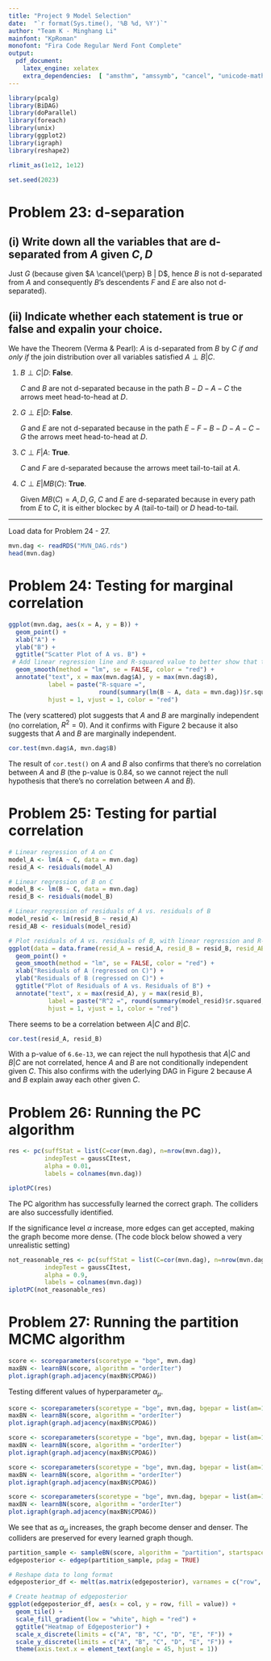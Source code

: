 ```yaml
---
title: "Project 9 Model Selection"
date:  "`r format(Sys.time(), '%B %d, %Y')`"
author: "Team K - Minghang Li"
mainfont: "KpRoman"
monofont: "Fira Code Regular Nerd Font Complete"
output:
  pdf_document:
    latex_engine: xelatex
    extra_dependencies:  [ "amsthm", "amssymb", "cancel", "unicode-math", "enumitem" ]
---
```


```r
library(pcalg)
library(BiDAG)
library(doParallel)
library(foreach)
library(unix)
library(ggplot2)
library(igraph)
library(reshape2)
```

```r
rlimit_as(1e12, 1e12)
```

```r
set.seed(2023)
```

# Problem 23: d-separation

## (i) Write down all the variables that are d-separated from $A$ given ${C, D}$

Just $G$ (because given $A \cancel{\perp} B | D$, hence $B$ is not d-separated
 from $A$ and consequently $B$'s descendents $F$ and $E$ are also not d-separated).

## (ii) Indicate whether each statement is true or false and expalin your choice.

We have the Theorem (Verma & Pearl): $A$ is d-separated from $B$ by $C$
 *if and only if* the join distribution over all variables satisfied
 $A \perp B | C$.

1. $B \perp C | D$: **False**.

   $C$ and $B$ are not d-separated because in the path $B-D-A-C$ the arrows meet head-to-head at $D$.
2. $G \perp E | D$: **False**.

   $G$ and $E$ are not d-separated because in the path $E-F-B-D-A-C-G$ the arrows meet head-to-head at $D$.
3. $C \perp F | A$: **True**.

   $C$ and $F$ are d-separated because the arrows meet tail-to-tail at $A$.
4. $C \perp E | MB(C)$: **True**.

   Given $MB(C) = {A, D, G}$, $C$ and $E$ are d-separated because in every path from $E$ to $C$, it is either blockec by $A$ (tail-to-tail) or $D$ head-to-tail.

---

Load data for Problem 24 - 27.

```r
mvn.dag <- readRDS("MVN_DAG.rds")
head(mvn.dag)
```

# Problem 24: Testing for marginal correlation

```r
ggplot(mvn.dag, aes(x = A, y = B)) +
  geom_point() +
  xlab("A") +
  ylab("B") +
  ggtitle("Scatter Plot of A vs. B") +
 # Add linear regression line and R-squared value to better show that there's no correlation
  geom_smooth(method = "lm", se = FALSE, color = "red") +
  annotate("text", x = max(mvn.dag$A), y = max(mvn.dag$B),
           label = paste("R-square =",
                         round(summary(lm(B ~ A, data = mvn.dag))$r.squared, 2)),
           hjust = 1, vjust = 1, color = "red")
```

The (very scattered) plot suggests that $A$ and $B$ are marginally independent
 (no correlation, $R^2 = 0$). And it confirms with Figure 2 because it also
 suggests that $A$ and $B$ are marginally independent.

```r
cor.test(mvn.dag$A, mvn.dag$B)
```
The result of `cor.test()` on $A$ and $B$ also confirms that there's no
 correlation between $A$ and $B$ (the p-value is 0.84, so we cannot reject the
 null hypothesis that there's no correlation between $A$ and $B$).

# Problem 25: Testing for partial correlation

```r
# Linear regression of A on C
model_A <- lm(A ~ C, data = mvn.dag)
resid_A <- residuals(model_A)

# Linear regression of B on C
model_B <- lm(B ~ C, data = mvn.dag)
resid_B <- residuals(model_B)

# Linear regression of residuals of A vs. residuals of B
model_resid <- lm(resid_B ~ resid_A)
resid_AB <- residuals(model_resid)

# Plot residuals of A vs. residuals of B, with linear regression and R-squared value
ggplot(data = data.frame(resid_A = resid_A, resid_B = resid_B, resid_AB = resid_AB), aes(x = resid_A, y = resid_B)) +
  geom_point() +
  geom_smooth(method = "lm", se = FALSE, color = "red") +
  xlab("Residuals of A (regressed on C)") +
  ylab("Residuals of B (regressed on C)") +
  ggtitle("Plot of Residuals of A vs. Residuals of B") +
  annotate("text", x = max(resid_A), y = max(resid_B),
           label = paste("R^2 =", round(summary(model_resid)$r.squared, 2)),
           hjust = 1, vjust = 1, color = "red")
```

There seems to be a correlation between $A|C$ and $B|C$.

```r
cor.test(resid_A, resid_B)
```

With a p-value of `6.6e-13`, we can reject the null hypothesis that $A|C$ and
 $B|C$ are not correlated, hence $A$ and $B$ are not conditionally independent
 given $C$. This also confirms with the uderlying DAG in Figure 2 because $A$
 and $B$ explain away each other given $C$.

# Problem 26: Running the PC algorithm

```r
res <- pc(suffStat = list(C=cor(mvn.dag), n=nrow(mvn.dag)),
          indepTest = gaussCItest,
          alpha = 0.01,
          labels = colnames(mvn.dag))
```

```r
iplotPC(res)
```

The PC algorithm has successfully learned the correct graph. The colliders are
also successfully identified.

If the significance level $\alpha$ increase, more edges can get accepted, making
 the graph become more dense. (The code block below showed a very unrealistic
 setting)

```r
not_reasonable_res <- pc(suffStat = list(C=cor(mvn.dag), n=nrow(mvn.dag)),
          indepTest = gaussCItest,
          alpha = 0.9,
          labels = colnames(mvn.dag))
iplotPC(not_reasonable_res)
```

# Problem 27: Running the partition MCMC algorithm

```r
score <- scoreparameters(scoretype = "bge", mvn.dag)
maxBN <- learnBN(score, algorithm = "orderIter")
plot.igraph(graph.adjacency(maxBN$CPDAG))
```
Testing different values of hyperparameter $\alpha_\mu$.

```r
score <- scoreparameters(scoretype = "bge", mvn.dag, bgepar = list(am=1e-3, aw=NULL))
maxBN <- learnBN(score, algorithm = "orderIter")
plot.igraph(graph.adjacency(maxBN$CPDAG))
```

```r
score <- scoreparameters(scoretype = "bge", mvn.dag, bgepar = list(am=1e-2, aw=NULL))
maxBN <- learnBN(score, algorithm = "orderIter")
plot.igraph(graph.adjacency(maxBN$CPDAG))
```

```r
score <- scoreparameters(scoretype = "bge", mvn.dag, bgepar = list(am=1e2, aw=NULL))
maxBN <- learnBN(score, algorithm = "orderIter")
plot.igraph(graph.adjacency(maxBN$CPDAG))
```


```r
score <- scoreparameters(scoretype = "bge", mvn.dag, bgepar = list(am=1e3, aw=NULL))
maxBN <- learnBN(score, algorithm = "orderIter")
plot.igraph(graph.adjacency(maxBN$CPDAG))
```

We see that as $\alpha_\mu$ increases, the graph become denser and denser. The
 colliders are preserved for every learned graph though.


```r
partition_sample <- sampleBN(score, algorithm = "partition", startspace = maxBN$endspace)
edgeposterior <- edgep(partition_sample, pdag = TRUE)
```

```r
# Reshape data to long format
edgeposterior_df <- melt(as.matrix(edgeposterior), varnames = c("row", "col"))

# Create heatmap of edgeposterior
ggplot(edgeposterior_df, aes(x = col, y = row, fill = value)) +
  geom_tile() +
  scale_fill_gradient(low = "white", high = "red") +
  ggtitle("Heatmap of Edgeposterior") +
  scale_x_discrete(limits = c("A", "B", "C", "D", "E", "F")) +
  scale_y_discrete(limits = c("A", "B", "C", "D", "E", "F")) +
  theme(axis.text.x = element_text(angle = 45, hjust = 1))
```
